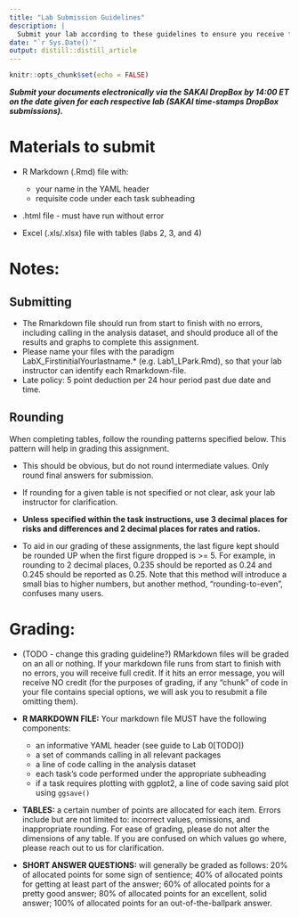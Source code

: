 ```yaml
---
title: "Lab Submission Guidelines"
description: |
  Submit your lab according to these guidelines to ensure you receive full points.
date: "`r Sys.Date()`"
output: distill::distill_article
---
```


```r
knitr::opts_chunk$set(echo = FALSE)
```



__*Submit your documents electronically via the SAKAI DropBox by 14:00 ET on the date given for each respective lab (SAKAI time-stamps DropBox submissions).*__

# Materials to submit

* R Markdown (.Rmd) file with:
  + your name in the YAML header
  + requisite code under each task subheading

* .html file - must have run without error

* Excel (.xls/.xlsx) file with tables (labs 2, 3, and 4)


# __Notes:__ 

## Submitting

* The Rmarkdown file should run from start to finish with no errors, including calling in the analysis dataset, and should produce all of the results and graphs to complete this assignment.
* Please name your files with the paradigm LabX_FirstinitialYourlastname.* (e.g. Lab1_LPark.Rmd), so that your lab instructor can identify each Rmarkdown-file.
* Late policy: 5 point deduction per 24 hour period past due date and time.


## Rounding

When completing tables, follow the rounding patterns specified below. This pattern will help in grading this assignment.

* This should be obvious, but do not round intermediate values. Only round final answers for submission.

* If rounding for a given table is not specified or not clear, ask your lab instructor for clarification.

* __Unless specified within the task instructions, use 3 decimal places for risks and differences and 2 decimal places for rates and ratios.__ 

* To aid in our grading of these assignments, the last figure kept should be rounded UP when the first figure dropped is >= 5. For example, in rounding to 2 decimal places, 0.235 should be reported as 0.24 and 0.245 should be reported as 0.25. Note that this method will introduce a small bias to higher numbers, but another method, “rounding-to-even", confuses many users.

# Grading:  

* (TODO - change this grading guideline?) RMarkdown files will be graded on an all or nothing. If your markdown file runs from start to finish with no errors, you will receive full credit. If it hits an error message, you will receive NO credit (for the purposes of grading, if any “chunk” of code in your file contains special options, we will ask you to resubmit a file omitting them). 

* __R MARKDOWN FILE:__ Your markdown file MUST have the following components: 
  + an informative YAML header (see guide to Lab 0[TODO])
  + a set of commands calling in all relevant packages
  + a line of code calling in the analysis dataset
  + each task’s code performed under the appropriate subheading
  + if a task requires plotting with ggplot2, a line of code saving said plot using `ggsave()`

* __TABLES:__ a certain number of points are allocated for each item. Errors include but are not limited to: incorrect values, omissions, and inappropriate rounding. For ease of grading, please do not alter the dimensions of any table. If you are confused on which values go where, please reach out to us for clarification.

* __SHORT ANSWER QUESTIONS:__ will generally be graded as follows: 
20% of allocated points for some sign of sentience; 
40% of allocated points for getting at least part of the answer; 
60% of allocated points for a pretty good answer; 
80% of allocated points for an excellent, solid answer; 
100% of allocated points for an out-of-the-ballpark answer.






